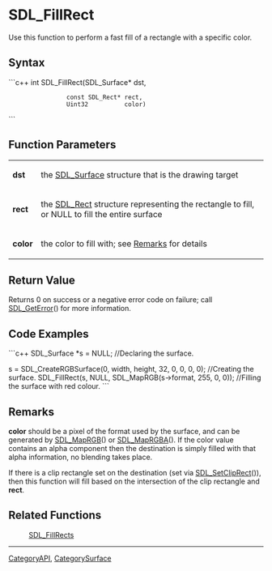 <!-- pragma section-numbers off -->
<!-- pragma camelcase off -->

= SDL_FillRect =
Use this function to perform a fast fill of a rectangle with a specific color.


== Syntax ==
```c++
int SDL_FillRect(SDL_Surface*    dst,
                 const SDL_Rect* rect,
                 Uint32          color)
```

== Function Parameters ==
{|
|'''dst'''
|the [[SDL_Surface]] structure that is the drawing target
|-
|'''rect'''
|the [[SDL_Rect]] structure representing the rectangle to fill, or NULL to fill the entire surface
|-
|'''color'''
|the color to fill with; see [[#Remarks|Remarks]] for details
|}

== Return Value ==
Returns 0 on success or a negative error code on failure; call [[SDL_GetError]]() for more information.

== Code Examples ==
```c++
SDL_Surface *s = NULL; //Declaring the surface.

s = SDL_CreateRGBSurface(0, width, height, 32, 0, 0, 0, 0); //Creating the surface.
SDL_FillRect(s, NULL, SDL_MapRGB(s->format, 255, 0, 0)); //Filling the surface with red colour.
```

== Remarks ==
'''color''' should be a pixel of the format used by the surface, and can be generated by [[SDL_MapRGB]]() or [[SDL_MapRGBA]]().  If the color value contains an alpha component then the destination is simply filled with that alpha information, no blending takes place.

If there is a clip rectangle set on the destination (set via [[SDL_SetClipRect]]()), then this function will fill based on the intersection of the clip rectangle and '''rect'''.


== Related Functions ==
:[[SDL_FillRects]]

----
[[CategoryAPI]], [[CategorySurface]]
